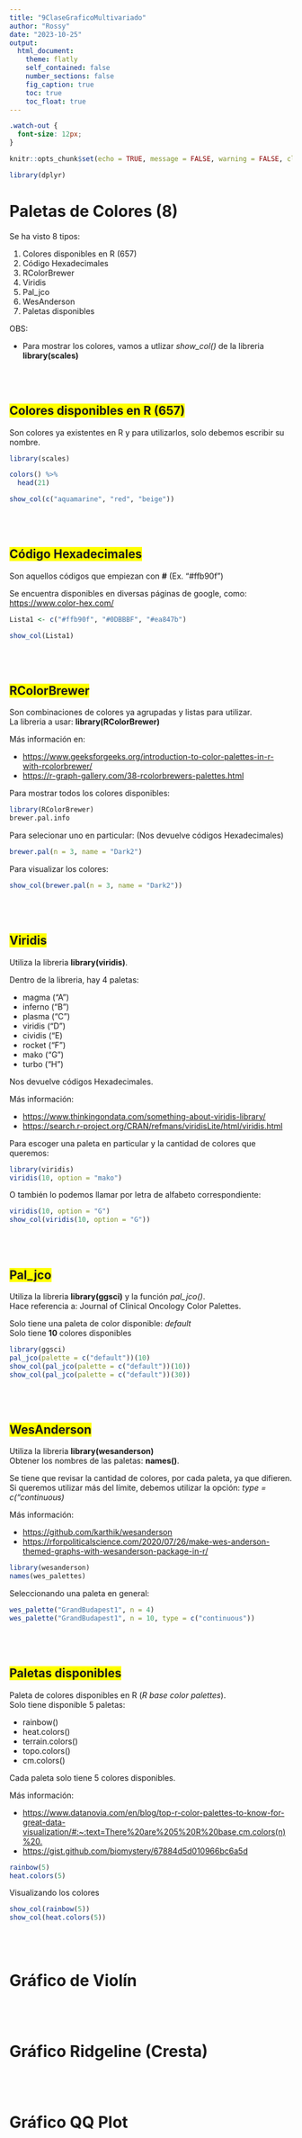---
title: "9ClaseGraficoMultivariado"
author: "Rossy"
date: "2023-10-25"
output:
  html_document:
    theme: flatly
    self_contained: false
    number_sections: false
    fig_caption: true
    toc: true
    toc_float: true
---


<!-- ```{css, echo=FALSE} -->
<!-- .watch-out { -->
<!--   background-color: lightpink; -->
<!--   border: 3px solid red; -->
<!--   font-weight: bold; -->
<!--   font-size: 12px; -->
<!-- } -->
<!-- ``` -->


```{css, echo=FALSE}
.watch-out {
  font-size: 12px;
}
```


```{r setup, include=FALSE}
knitr::opts_chunk$set(echo = TRUE, message = FALSE, warning = FALSE, class.source = "watch-out", out.width = "400px")
```




```{r include=FALSE}
library(dplyr)
```


# Paletas de Colores (8)

Se ha visto 8 tipos:\

1. Colores disponibles en R (657)
2. Código Hexadecimales
3. RColorBrewer
4. Viridis
5. Pal_jco
6. WesAnderson
7. Paletas disponibles


OBS:

- Para mostrar los colores, vamos a utlizar *show_col()* de la libreria **library(scales)**

\
\

## <span style = "background-color: #FFFF00">Colores disponibles en R (657)</span>

Son colores ya existentes en R y para utilizarlos, solo debemos escribir su nombre.


```{r}
library(scales)

colors() %>% 
  head(21)

show_col(c("aquamarine", "red", "beige"))
```

\
\

## <span style = "background-color: #FFFF00">Código Hexadecimales</span>

Son aquellos códigos que empiezan con **#** (Ex. "#ffb90f")\

Se encuentra disponibles en diversas páginas de google, como: [https://www.color-hex.com/](https://www.color-hex.com/)\

```{r}
Lista1 <- c("#ffb90f", "#0DBBBF", "#ea847b")

show_col(Lista1)
```


\
\

## <span style = "background-color: #FFFF00">RColorBrewer</span>

Son combinaciones de colores ya agrupadas y listas para utilizar.\
La libreria a usar: **library(RColorBrewer)**\

Más información en:

* [https://www.geeksforgeeks.org/introduction-to-color-palettes-in-r-with-rcolorbrewer/](https://www.geeksforgeeks.org/introduction-to-color-palettes-in-r-with-rcolorbrewer/)
* [https://r-graph-gallery.com/38-rcolorbrewers-palettes.html](https://r-graph-gallery.com/38-rcolorbrewers-palettes.html)


Para mostrar todos los colores disponibles:

```{r class.source="watch-out"}
library(RColorBrewer)
brewer.pal.info
```

Para selecionar uno en particular: (Nos devuelve códigos Hexadecimales)\


```{r style="color: red;"}
brewer.pal(n = 3, name = "Dark2")
```


Para visualizar los colores:


```{r out.width = "400px"}
show_col(brewer.pal(n = 3, name = "Dark2"))
```

\
\

## <span style = "background-color: #FFFF00">Viridis</span>

Utiliza la libreria **library(viridis)**.\

Dentro de la libreria, hay 4 paletas:

* magma ("A")
* inferno ("B")
* plasma ("C")
* viridis ("D")
* cividis ("E)
* rocket ("F")
* mako ("G")
* turbo ("H")
\

Nos devuelve códigos Hexadecimales.\


Más información:

* [https://www.thinkingondata.com/something-about-viridis-library/](https://www.thinkingondata.com/something-about-viridis-library/)
* [https://search.r-project.org/CRAN/refmans/viridisLite/html/viridis.html](https://search.r-project.org/CRAN/refmans/viridisLite/html/viridis.html)
\

Para escoger una paleta en particular y la cantidad de colores que queremos:\

```{r}
library(viridis)
viridis(10, option = "mako")
```

O también lo podemos llamar por letra de alfabeto correspondiente:\

```{r}
viridis(10, option = "G")
show_col(viridis(10, option = "G"))
```

\
\

## <span style = "background-color: #FFFF00">Pal_jco</span>

Utiliza la libreria **library(ggsci)** y la función *pal_jco()*.\
Hace referencia a: Journal of Clinical Oncology Color Palettes.\

Solo tiene una paleta de color disponible: *default*\
Solo tiene **10** colores disponibles\


```{r}
library(ggsci)
pal_jco(palette = c("default"))(10)
show_col(pal_jco(palette = c("default"))(10))
show_col(pal_jco(palette = c("default"))(30))
```

\
\

## <span style = "background-color: #FFFF00">WesAnderson</span>

Utiliza la libreria **library(wesanderson)**\
Obtener los nombres de las paletas: **names()**.\

Se tiene que revisar la cantidad de colores, por cada paleta, ya que difieren.\
Si queremos utilizar más del límite, debemos utilizar la opción: *type = c("continuous)*\

Más información: 

* [https://github.com/karthik/wesanderson](https://github.com/karthik/wesanderson)
* [https://rforpoliticalscience.com/2020/07/26/make-wes-anderson-themed-graphs-with-wesanderson-package-in-r/](https://rforpoliticalscience.com/2020/07/26/make-wes-anderson-themed-graphs-with-wesanderson-package-in-r/)

```{r}
library(wesanderson)
names(wes_palettes)
```

Seleccionando una paleta en general:

```{r}
wes_palette("GrandBudapest1", n = 4)
wes_palette("GrandBudapest1", n = 10, type = c("continuous"))
```

\
\

## <span style = "background-color: #FFFF00">Paletas disponibles</span>

Paleta de colores disponibles en R (*R base color palettes*).\
Solo tiene disponible 5 paletas:\

* rainbow()
* heat.colors()
* terrain.colors()
* topo.colors()
* cm.colors()

Cada paleta solo tiene 5 colores disponibles.\

Más información:\

* [https://www.datanovia.com/en/blog/top-r-color-palettes-to-know-for-great-data-visualization/#:~:text=There%20are%205%20R%20base,cm.colors(n)%20.](https://www.datanovia.com/en/blog/top-r-color-palettes-to-know-for-great-data-visualization/#:~:text=There%20are%205%20R%20base,cm.colors(n)%20.)
* [https://gist.github.com/biomystery/67884d5d010966bc6a5d](https://gist.github.com/biomystery/67884d5d010966bc6a5d)

```{r}
rainbow(5)
heat.colors(5)
```

Visualizando los colores

```{r}
show_col(rainbow(5))
show_col(heat.colors(5))
```


\
\

# Gráfico de Violín




\
\

# Gráfico Ridgeline (Cresta)





\
\

# Gráfico QQ Plot



